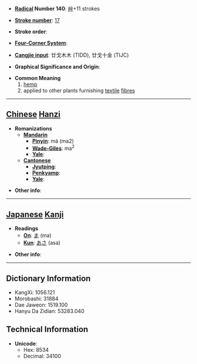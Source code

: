 * '''[[Wiktionary:Chinese radical index| Radical]] Number 140''': [[Wiktionary:Chinese radical index 艸|艸]]+11 strokes

* '''[[Wiktionary:Chinese total strokes index|Stroke number]]''': [[Wiktionary:Chinese total strokes index 17|17]]

* '''Stroke order''': 

* '''[[Wiktionary:Chinese four corner index|Four-Corner System]]''': 

* '''[[Wiktionary:Chinese Cangjie index|Cangjie input]]''': 廿戈木木 (TIDD), 廿戈十金 (TIJC)

* '''Graphical Significance and Origin''': 

* '''Common Meaning'''
*#[[hemp]]
*# applied to other plants furnishing [[textile]] [[fibre]]s


----

== [[Chinese]] [[Hanzi]] ==

* '''Romanizations'''
** '''[[Mandarin]]'''
*** '''[[Pinyin]]''': má (ma2)
*** '''[[Wade-Giles]]''': ma<sup>2</sup>
*** '''[[Yale]]''': 
** '''[[Cantonese]]'''
*** '''[[Jyutping]]''':
*** '''[[Penkyamp]]''': 
*** '''[[Yale]]''': 

* '''Other info''': 

----

== [[Japanese]] [[Kanji]] ==

* '''Readings'''
** '''[[On]]''': [[ま]] (ma)
** '''[[Kun]]''': [[あさ]] (asa)

* '''Other info''':  

----

== Dictionary Information ==

* KangXi: 1056.121
* Morobashi: 31884
* Dae Jaweon: 1519.100
* Hanyu Da Zidian: 53283.040

== Technical Information ==

* '''Unicode''':
** Hex: 8534
** Decimal: 34100